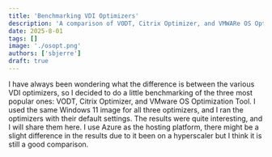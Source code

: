 ```yaml
---
title: 'Benchmarking VDI Optimizers'
description: 'A comparison of VODT, Citrix Optimizer, and VMWARe OS Optimization Tool'
date: 2025-8-01
tags: []
image: './osopt.png'
authors: ['sbjerre']
draft: true
---
```


I have always been wondering what the difference is between the various VDI optimizers, so I decided to do a little benchmarking of the three most popular ones: VODT, Citrix Optimizer, and VMware OS Optimization Tool.
I used the same Windows 11 image for all three optimizers, and I ran the optimizers with their default settings. The results were quite interesting, and I will share them here.
I use Azure as the hosting platform, there might be a slight difference in the results due to it been on a hyperscaler but I think it is still a good comparison.

